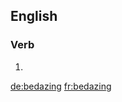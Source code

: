 ==English==

===Verb===
{{head|en}}

# {{present participle of|bedaze|lang=en}}

[[de:bedazing]]
[[fr:bedazing]]